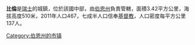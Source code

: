 '''比倫'''是[[瑞士|瑞士]]的城鎮，位於該國中部，由[[伯恩州|伯恩州]]負責管轄，面積3.42平方公里，海拔高度510米，2011年人口467，七成半人口信奉[[基督教|基督教]]，人口密度每平方公里137人。

{{Switzerland-geo-stub}}
[[Category:伯恩州的市镇|Category:伯恩州的市镇]]